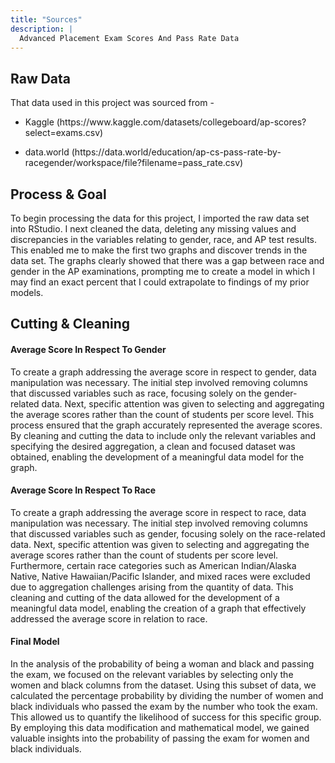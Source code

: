 ```yaml
---
title: "Sources"
description: |
  Advanced Placement Exam Scores And Pass Rate Data
---
```


## Raw Data

That data used in this project was sourced from -

 - Kaggle (https://www.kaggle.com/datasets/collegeboard/ap-scores?select=exams.csv)
 
 - data.world (https://data.world/education/ap-cs-pass-rate-by-racegender/workspace/file?filename=pass_rate.csv)

## Process & Goal

To begin processing the data for this project, I imported the raw data set into RStudio. I next cleaned the data, deleting any missing values and discrepancies in the variables relating to gender, race, and AP test results. This enabled me to make the first two graphs and discover trends in the data set. The graphs clearly showed that there was a gap between race and gender in the AP examinations, prompting me to create a model in which I may find an exact percent that I could extrapolate to findings of my prior models.

## Cutting & Cleaning

#### Average Score In Respect To Gender

To create a graph addressing the average score in respect to gender, data manipulation was necessary. The initial step involved removing columns that discussed variables such as race, focusing solely on the gender-related data. Next, specific attention was given to selecting and aggregating the average scores rather than the count of students per score level. This process ensured that the graph accurately represented the average scores. By cleaning and cutting the data to include only the relevant variables and specifying the desired aggregation, a clean and focused dataset was obtained, enabling the development of a meaningful data model for the graph.

#### Average Score In Respect To Race

To create a graph addressing the average score in respect to race, data manipulation was necessary. The initial step involved removing columns that discussed variables such as gender, focusing solely on the race-related data. Next, specific attention was given to selecting and aggregating the average scores rather than the count of students per score level. Furthermore, certain race categories such as American Indian/Alaska Native, Native Hawaiian/Pacific Islander, and mixed races were excluded due to aggregation challenges arising from the quantity of data. This cleaning and cutting of the data allowed for the development of a meaningful data model, enabling the creation of a graph that effectively addressed the average score in relation to race.

#### Final Model

In the analysis of the probability of being a woman and black and passing the exam, we focused on the relevant variables by selecting only the women and black columns from the dataset. Using this subset of data, we calculated the percentage probability by dividing the number of women and black individuals who passed the exam by the number who took the exam. This allowed us to quantify the likelihood of success for this specific group. By employing this data modification and mathematical model, we gained valuable insights into the probability of passing the exam for women and black individuals.
